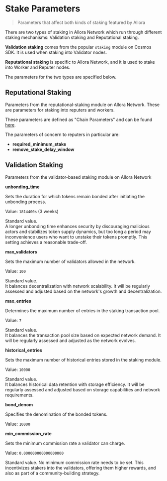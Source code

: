 # Stake Parameters

> Parameters that affect both kinds of staking featured by Allora

There are two types of staking in Allora Network which run through different staking mechanisms: Validation staking and Reputational staking.

**Validation staking** comes from the popular `staking` module on Cosmos SDK. It is used when staking into Validator nodes.

**Reputational staking** is specific to Allora Network, and it is used to stake into Worker and Reputer nodes.

The parameters for the two types are specified below.

## Reputational Staking

Parameters from the reputational-staking module on Allora Network. These are parameters for staking into reputers and workers.

These parameters are defined as "Chain Parameters" and can be found <a target="_blank" href="https://docs.allora.network/docs/chain-parameters">here</a>.

The parameters of concern to reputers in particular are:

- **required_minimum_stake**
- **remove_stake_delay_window**

## Validation Staking

Parameters from the validator-based staking module on Allora Network

**unbonding_time**

Sets the duration for which tokens remain bonded after initiating the unbonding process.

Value: `1814400s` (3 weeks)

Standard value.  
A longer unbonding time enhances security by discouraging malicious actors and stabilizes token supply dynamics, but too long a period may inconvenience users who want to unstake their tokens promptly. This setting achieves a reasonable trade-off.

**max_validators**

Sets the maximum number of validators allowed in the network.

Value: `100`

Standard value.  
It balances decentralization with network scalability. It will be regularly assessed and adjusted based on the network's growth and decentralization.

**max_entries**

Determines the maximum number of entries in the staking transaction pool.

Value: `7`

Standard value.  
It balances the transaction pool size based on expected network demand. It will be regularly assessed and adjusted as the network evolves.

**historical_entries**

Sets the maximum number of historical entries stored in the staking module.

Value: `10000`

Standard value.  
It balances historical data retention with storage efficiency. It will be regularly assessed and adjusted based on storage capabilities and network requirements.

**bond_denom**

Specifies the denomination of the bonded tokens.

Value: `10000`

**min_commission_rate**

Sets the minimum commission rate a validator can charge.

Value: `0.000000000000000000`

Standard value. No minimum commission rate needs to be set. This incentivizes stakers into the validators, offering them higher rewards, and also as part of a community-building strategy.
